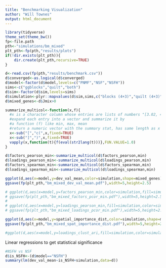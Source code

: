 ```yaml
---
title: "Benchmarking Visualization"
author: "Will Townes"
output: html_document
---
```


```r
library(tidyverse)
theme_set(theme_bw())
fp<-file.path
pth<-"simulations/bm_mixed"
plt_pth<-fp(pth,"results/plots")
if(!dir.exists(plt_pth)){
    dir.create(plt_pth,recursive=TRUE)
}
```

```r
d<-read.csv(fp(pth,"results/benchmark.csv"))
d$converged<-as.logical(d$converged)
d$model<-factor(d$model,levels=c("PNMF","NSF","NSFH"))
sims<-c("ggblocks","quilt","both")
d$sim<-factor(d$sim,levels=sims)
d$simulation<-plyr::mapvalues(d$sim,sims,c("blocks (4+3)","quilt (4+3)","both (8+6)"))
d$mixed_genes<-d$Jmix>0

summarize_multicol<-function(x,f){
  #x is a character column whose entries are lists of numbers "[3.02, 4.33, 7.71,...]"
  #expand each entry into a vector and summarize it by 
  #a function (f) like min, max, mean
  #return a numeric vector with the summary stat, has same length as x
  x<-sub("[","c(",x,fixed=TRUE)
  x<-sub("]",")",x,fixed=TRUE)
  vapply(x,function(t){f(eval(str2lang(t)))},FUN.VALUE=1.0)
}

d$factors_pearson_min<-summarize_multicol(d$factors_pearson,min)
d$loadings_pearson_min<-summarize_multicol(d$loadings_pearson,min)
d$factors_spearman_min<-summarize_multicol(d$factors_spearman,min)
d$loadings_spearman_min<-summarize_multicol(d$loadings_spearman,min)
```

```r
ggplot(d,aes(x=model,y=dev_val_mean,color=simulation,shape=mixed_genes))+geom_point(size=3,position=position_jitterdodge())+scale_y_log10()+ylab("validation deviance (mean)")
ggsave(fp(plt_pth,"bm_mixed_dev_val_mean.pdf"),width=5,height=2.5)

# ggplot(d,aes(x=model,y=factors_pearson_min,color=simulation,fill=simulation))+geom_boxplot()+scale_y_log10()+ylab("minimum factors correlation")
# ggsave(fp(plt_pth,"bm_mixed_factors_pcor_min.pdf"),width=5,height=2.5)
# 
# ggplot(d,aes(x=model,y=loadings_pearson_min,fill=simulation,color=simulation))+geom_boxplot()+scale_y_log10()+ylab("minimum loadings correlation")
# ggsave(fp(plt_pth,"bm_mixed_loadings_pcor_min.pdf"),width=5,height=2.5)

ggplot(d,aes(x=model,y=spatial_importance_dist,color=simulation,shape=mixed_genes))+geom_point(size=3,position=position_jitterdodge())+ylab("spatial importance distance")
ggsave(fp(plt_pth,"bm_mixed_spat_importance_dist.pdf"),width=5,height=2.5)

#ggplot(d,aes(x=model,y=loadings_clust_ari,fill=simulation,color=simulation))+geom_boxplot()+scale_y_log10()+ylab("Concordance of feature clusters with truth (ARI)")
```

Linear regressions to get statistical significance

```r
#NSFH vs NSF
d$is_NSFH<-(d$model=="NSFH")
summary(lm(dev_val_mean~is_NSFH+simulation,data=d))
```
